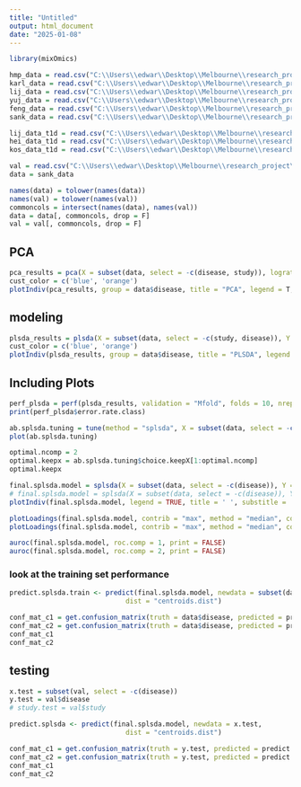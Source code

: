 ---
title: "Untitled"
output: html_document
date: "2025-01-08"
---

```{r setup, include=FALSE}
library(mixOmics)

hmp_data = read.csv("C:\\Users\\edwar\\Desktop\\Melbourne\\research_project\\curated_metagenomics\\single_study\\hmp_data_lf.csv")
karl_data = read.csv("C:\\Users\\edwar\\Desktop\\Melbourne\\research_project\\curated_metagenomics\\single_study\\karl_data_lf.csv")
lij_data = read.csv("C:\\Users\\edwar\\Desktop\\Melbourne\\research_project\\curated_metagenomics\\single_study\\lij_data_lf.csv")
yuj_data = read.csv("C:\\Users\\edwar\\Desktop\\Melbourne\\research_project\\curated_metagenomics\\single_study\\yuj_data_lf.csv")
feng_data = read.csv("C:\\Users\\edwar\\Desktop\\Melbourne\\research_project\\curated_metagenomics\\single_study\\feng_data_lf.csv")
sank_data = read.csv("C:\\Users\\edwar\\Desktop\\Melbourne\\research_project\\curated_metagenomics\\single_study\\sank_data_lf.csv")

lij_data_t1d = read.csv("C:\\Users\\edwar\\Desktop\\Melbourne\\research_project\\curated_metagenomics\\single_study\\T1D\\lij_data.csv")
hei_data_t1d = read.csv("C:\\Users\\edwar\\Desktop\\Melbourne\\research_project\\curated_metagenomics\\single_study\\T1D\\hei_data.csv")
kos_data_t1d = read.csv("C:\\Users\\edwar\\Desktop\\Melbourne\\research_project\\curated_metagenomics\\single_study\\T1D\\kos_data.csv")

val = read.csv("C:\\Users\\edwar\\Desktop\\Melbourne\\research_project\\HGMA_data\\BioProject_PRJEB1786.csv")
data = sank_data
```

```{r}
names(data) = tolower(names(data))
names(val) = tolower(names(val))
commoncols = intersect(names(data), names(val))
data = data[, commoncols, drop = F]
val = val[, commoncols, drop = F]
```

## PCA
```{r}
pca_results = pca(X = subset(data, select = -c(disease, study)), logratio = 'none', ncomp = 2, scale = TRUE)
cust_color = c('blue', 'orange')
plotIndiv(pca_results, group = data$disease, title = "PCA", legend = T, col.per.group = cust_color, ellipse = TRUE, pch = 15)
```

## modeling
```{r cars}
plsda_results = plsda(X = subset(data, select = -c(study, disease)), Y = data$disease, ncomp = 2)
cust_color = c('blue', 'orange')
plotIndiv(plsda_results, group = data$disease, title = "PLSDA", legend = T, col.per.group = cust_color, ellipse = TRUE, pch = 15)
```

## Including Plots
```{r pressure, echo=FALSE}
perf_plsda = perf(plsda_results, validation = "Mfold", folds = 10, nrepeat = 1)
print(perf_plsda$error.rate.class)

```

```{r}
ab.splsda.tuning = tune(method = "splsda", X = subset(data, select = -c(disease)), Y = data$disease, ncomp = 5, test.keepX = seq(1, ncol(subset(data, select = -c(disease))), 1), dist = "centroids.dist", nrepeat = 1)
plot(ab.splsda.tuning)

```

```{r}
optimal.ncomp = 2
optimal.keepx = ab.splsda.tuning$choice.keepX[1:optimal.ncomp]
optimal.keepx
```

```{r}
final.splsda.model = splsda(X = subset(data, select = -c(disease)), Y = data$disease, keepX = optimal.keepx)
# final.splsda.model = splsda(X = subset(data, select = -c(disease)), Y = data$disease, keepX = c(7, 25))
plotIndiv(final.splsda.model, legend = TRUE, title = ' ', substitle = 'Global', ellipse = T)
```
```{r}
plotLoadings(final.splsda.model, contrib = "max", method = "median", comp = 1, ndisplay = 20)
plotLoadings(final.splsda.model, contrib = "max", method = "median", comp = 2, ndisplay = 20)
```

```{r}
auroc(final.splsda.model, roc.comp = 1, print = FALSE)
auroc(final.splsda.model, roc.comp = 2, print = FALSE)
```
### look at the training set performance
```{r}
predict.splsda.train <- predict(final.splsda.model, newdata = subset(data, select = -c(disease)), 
                             dist = "centroids.dist")

conf_mat_c1 = get.confusion_matrix(truth = data$disease, predicted = predict.splsda.train$class$centroids.dist[, 1])
conf_mat_c2 = get.confusion_matrix(truth = data$disease, predicted = predict.splsda.train$class$centroids.dist[, 2])
conf_mat_c1
conf_mat_c2
```


## testing
```{r}
x.test = subset(val, select = -c(disease))
y.test = val$disease
# study.test = val$study

predict.splsda <- predict(final.splsda.model, newdata = x.test, 
                             dist = "centroids.dist")

conf_mat_c1 = get.confusion_matrix(truth = y.test, predicted = predict.splsda$class$centroids.dist[, 1])
conf_mat_c2 = get.confusion_matrix(truth = y.test, predicted = predict.splsda$class$centroids.dist[, 2])
conf_mat_c1
conf_mat_c2
```

```{r}



```




